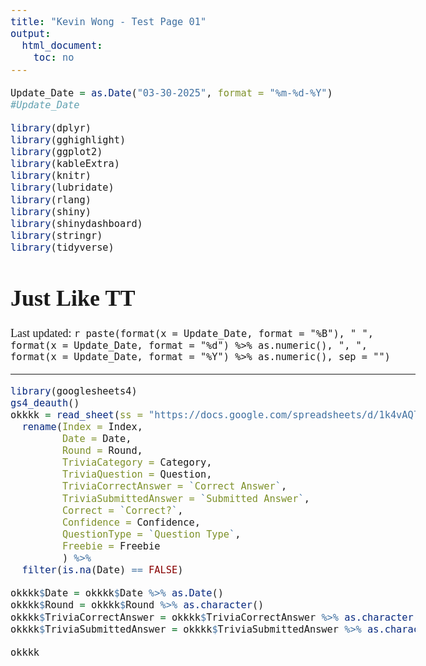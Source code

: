 ```yaml
---
title: "Kevin Wong - Test Page 01"
output:
  html_document:
    toc: no
---
```


```r
Update_Date = as.Date("03-30-2025", format = "%m-%d-%Y")
#Update_Date

library(dplyr)
library(gghighlight)
library(ggplot2)
library(kableExtra)
library(knitr)
library(lubridate)
library(rlang)
library(shiny)
library(shinydashboard)
library(stringr)
library(tidyverse)
```

<style type="text/css">

.r33m_vid {
  font-family: Tahoma;
  color: black;
}

body, p {
  font-family: "Times New Roman";
  font-size: 18px;
}

</style>


<h1>Just Like TT</h1>

<p class="last-updated">
Last updated: `r paste(format(x = Update_Date, format = "%B"), " ", format(x = Update_Date, format = "%d") %>% as.numeric(), ", ", format(x = Update_Date, format = "%Y") %>% as.numeric(), sep = "")`
</p>

***



```r
library(googlesheets4)
gs4_deauth()
okkkk = read_sheet(ss = "https://docs.google.com/spreadsheets/d/1k4vAQll8rTX4jHBNEOxlEYl1MEra502bfDBahPyEYQQ/edit?gid=0#gid=0") %>%
  rename(Index = Index,
         Date = Date,
         Round = Round,
         TriviaCategory = Category,
         TriviaQuestion = Question,
         TriviaCorrectAnswer = `Correct Answer`,
         TriviaSubmittedAnswer = `Submitted Answer`,
         Correct = `Correct?`,
         Confidence = Confidence,
         QuestionType = `Question Type`,
         Freebie = Freebie
         ) %>%
  filter(is.na(Date) == FALSE)

okkkk$Date = okkkk$Date %>% as.Date()
okkkk$Round = okkkk$Round %>% as.character()
okkkk$TriviaCorrectAnswer = okkkk$TriviaCorrectAnswer %>% as.character()
okkkk$TriviaSubmittedAnswer = okkkk$TriviaSubmittedAnswer %>% as.character()

okkkk
```

